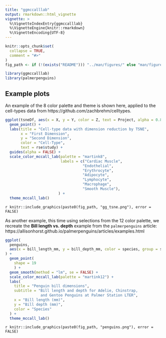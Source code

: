 ```yaml
---
title: "ggmccalllab"
output: rmarkdown::html_vignette
vignette: >
  %\VignetteIndexEntry{ggmccalllab}
  %\VignetteEngine{knitr::rmarkdown}
  %\VignetteEncoding{UTF-8}
---
```


```r
knitr::opts_chunk$set(
  collapse = TRUE,
  comment = "#>"
)
fig_path <- if (!(exists("README"))) "../man/figures/" else "man/figures/"
```


```r
library(ggmccalllab)
library(palmerpenguins)
```

## Example plots

An example of the 8 color palette and theme is shown here, applied to the cell-types
data from https://github.com/zachbrehm/celltypes.

```r
ggplot(tsneDf, aes(x = X, y = Y, color = Z, text = Project, alpha = 0.8)) + 
  geom_point() + 
  labs(title = "Cell-type data with dimension reduction by TSNE", 
       x = "First Dimension", 
       y = "Second Dimension", 
       color = "Cell-Type",
       text = rse$study) + 
  guides(alpha = FALSE) + 
  scale_color_mccall_lab(palette = "martink8",
                         labels = c("Cardiac Muscle", 
                                   "Endothelial", 
                                   "Erythrocyte", 
                                   "Adipocyte", 
                                   "Lymphocyte", 
                                   "Macrophage", 
                                   "Smooth Muscle"),
                        ) +
  theme_mccall_lab()
```

`r knitr::include_graphics(paste0(fig_path, "gg_tsne.png"), error = FALSE)`

As another example, this time using selections from the 12 color palette, we recreate the **Bill length vs. depth** example from the `palmerpenguins` article: https://allisonhorst.github.io/palmerpenguins/articles/examples.html

```r
ggplot(
  penguins,
  aes(x = bill_length_mm, y = bill_depth_mm, color = species, group = species)
) +
  geom_point(
    shape = 19
    ) +
  geom_smooth(method = "lm", se = FALSE) +
  scale_color_mccall_lab(palette = "martink12") +
  labs(
    title = "Penguin bill dimensions",
    subtitle = "Bill length and depth for Adelie, Chinstrap, 
                and Gentoo Penguins at Palmer Station LTER",
    x = "Bill length (mm)",
    y = "Bill depth (mm)",
    color = "Species"
  ) + 
  theme_mccall_lab()
```

`r knitr::include_graphics(paste0(fig_path, "penguins.png"), error = FALSE)`
